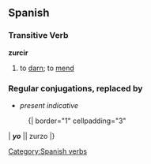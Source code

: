 == Spanish ==
=== Transitive Verb ===
'''zurcir'''
# to [[darn]]; to [[mend]]

=== Regular conjugations, <c> replaced by <z> ===
*''present indicative''
:{| border="1" cellpadding="3"
| '''''yo''''' || zurzo 
|}
{{zurcir subjunctive|zurz}}
[[Category:Spanish verbs]]